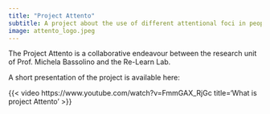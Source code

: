 ```yaml
---
title: "Project Attento"
subtitle: A project about the use of different attentional foci in people with functional motor disorders
image: attento_logo.jpeg
---
```


The Project Attento is a collaborative endeavour between the research unit of Prof. Michela Bassolino and the Re-Learn Lab.

A short presentation of the project is available here:

{{< video https://www.youtube.com/watch?v=FmmGAX_RjGc title='What is project Attento' >}}
